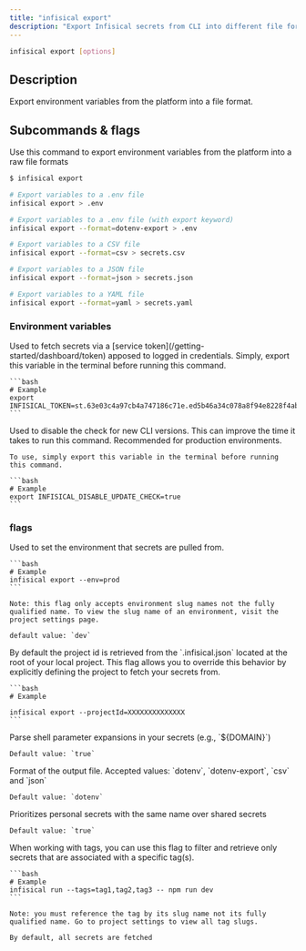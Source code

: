 ```yaml
---
title: "infisical export"
description: "Export Infisical secrets from CLI into different file formats"
---
```


```bash
infisical export [options]
```

## Description

Export environment variables from the platform into a file format.

## Subcommands & flags

<Accordion title="infisical export" defaultOpen="true">
  Use this command to export environment variables from the platform into a raw file formats

  ```bash
  $ infisical export 

  # Export variables to a .env file
  infisical export > .env

  # Export variables to a .env file (with export keyword)
  infisical export --format=dotenv-export > .env

  # Export variables to a CSV file
  infisical export --format=csv > secrets.csv

  # Export variables to a JSON file
  infisical export --format=json > secrets.json

  # Export variables to a YAML file
  infisical export --format=yaml > secrets.yaml
  ```

  ### Environment variables
  <Accordion title="INFISICAL_TOKEN">
    Used to fetch secrets via a [service token](/getting-started/dashboard/token) apposed to logged in credentials. Simply, export this variable in the terminal before running this command.

    ```bash
    # Example 
    export INFISICAL_TOKEN=st.63e03c4a97cb4a747186c71e.ed5b46a34c078a8f94e8228f4ab0ff97.4f7f38034811995997d72badf44b42ec
    ```
  </Accordion>

  <Accordion title="INFISICAL_DISABLE_UPDATE_CHECK">
    Used to disable the check for new CLI versions. This can improve the time it takes to run this command. Recommended for production environments.
    
    To use, simply export this variable in the terminal before running this command.

    ```bash
    # Example 
    export INFISICAL_DISABLE_UPDATE_CHECK=true
    ```
  </Accordion>

  ### flags 
  <Accordion title="--env">
    Used to set the environment that secrets are pulled from. 

    ```bash
    # Example 
    infisical export --env=prod 
    ```

    Note: this flag only accepts environment slug names not the fully qualified name. To view the slug name of an environment, visit the project settings page.

    default value: `dev`
  </Accordion>

  <Accordion title="--projectId">
    By default the project id is retrieved from the `.infisical.json` located at the root of your local project. 
    This flag allows you to override this behavior by explicitly defining the project to fetch your secrets from.

    ```bash
    # Example 
    
    infisical export --projectId=XXXXXXXXXXXXXX
    ```
  </Accordion>

  <Accordion title="--expand">
    Parse shell parameter expansions in your secrets (e.g., `${DOMAIN}`)

    Default value: `true`
  </Accordion>

  <Accordion title="--format">
    Format of the output file. Accepted values: `dotenv`, `dotenv-export`, `csv` and `json` 

    Default value: `dotenv`
  </Accordion>

  <Accordion title="--secret-overriding">
    Prioritizes personal secrets with the same name over shared secrets

    Default value: `true`
  </Accordion>

  <Accordion title="--tags">
    When working with tags, you can use this flag to filter and retrieve only secrets that are associated with a specific tag(s).

    ```bash
    # Example 
    infisical run --tags=tag1,tag2,tag3 -- npm run dev
    ```

    Note: you must reference the tag by its slug name not its fully qualified name. Go to project settings to view all tag slugs.

    By default, all secrets are fetched
  </Accordion>

</Accordion>
